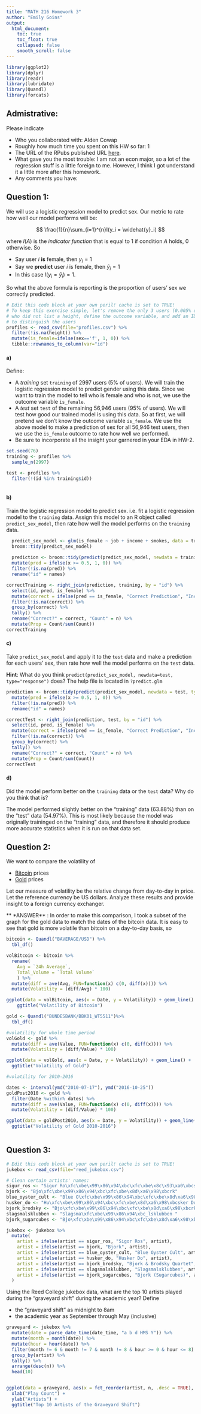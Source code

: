 ```yaml
---
title: "MATH 216 Homework 3"
author: "Emily Goins"
output:
  html_document:
    toc: true
    toc_float: true
    collapsed: false
    smooth_scroll: false
---
```


```r
library(ggplot2)
library(dplyr)
library(readr)
library(lubridate)
library(Quandl)
library(forcats)
```



## Admistrative:

Please indicate

* Who you collaborated with: Alden Cowap
* Roughly how much time you spent on this HW so far: 1
* The URL of the RPubs published URL [here](https://www.nhl.com/).
* What gave you the most trouble: I am not an econ major, so a lot of the regression stuff is a little foreign to me. However, I think I got understand it a little more after this homework. 
* Any comments you have: 



## Question 1:

We will use a logistic regression model to predict sex. Our metric to rate how well our
model performs will be:

$$
\frac{1}{n}\sum_{i=1}^{n}I(y_i = \widehat{y}_i)
$$

where $I(A)$ is the *indicator function* that is equal to 1 if condition $A$
holds, 0 otherwise. So

* Say user $i$ **is** female, then $y_i=1$
* Say we **predict** user $i$ is female, then $\widehat{y}_i=1$
* In this case $I(y_i =\widehat{y}_i)=1$. 

So what the above formula is reporting is the proportion of users' sex we
correctly predicted.

```r
# Edit this code block at your own peril! cache is set to TRUE!
# To keep this exercise simple, let's remove the only 3 users (0.005% of users)
# who did not list a height, define the outcome variable, and add an ID variable
# to distinguish the users
profiles <- read_csv(file="profiles.csv") %>% 
  filter(!is.na(height)) %>% 
  mutate(is_female=ifelse(sex=='f', 1, 0)) %>% 
  tibble::rownames_to_column(var="id")
```



#### a)

Define:

* A *training* set `training` of 2997 users (5% of users). We will train the 
logistic regression model to predict gender using this data. Since we want to 
train the model to tell who is female and who is not, we use the outcome
variable `is_female`.
* A *test* set `test` of the remaining 56,946 users (95% of users). We will test
how good our trained model is using this data. So at first, we will pretend we
don't know the outcome variable `is_female`. We use the above model to make a
prediction of sex for all 56,946 test users, then we use the `is_female` outcome
to rate how well we performed.
* Be sure to incorporate all the insight your garnered in your EDA in HW-2.

```r
set.seed(76)
training <- profiles %>%
  sample_n(2997) 

test <- profiles %>%
  filter(!(id %in% training$id))



```



#### b)

Train the logistic regression model to predict sex. i.e. fit a logistic
regression model to the `training` data. Assign this model to an R object called
`predict_sex_model`, then rate how well the model performs on the `training` data.

```r
  predict_sex_model <- glm(is_female ~ job + income + smokes, data = training, family = "binomial")
  broom::tidy(predict_sex_model)
  
  prediction <- broom::tidy(predict(predict_sex_model, newdata = training, type ="response")) %>%
  mutate(pred = ifelse(x >= 0.5, 1, 0)) %>%
  filter(!is.na(pred)) %>%
  rename("id" = names)

correctTraining <- right_join(prediction, training, by = "id") %>%
  select(id, pred, is_female) %>%
  mutate(correct = ifelse(pred == is_female, "Correct Prediction", "Incorrect Prediction")) %>%
  filter(!is.na(correct)) %>%
  group_by(correct) %>%
  tally() %>%
  rename("Correct?" = correct, "Count" = n) %>%
  mutate(Prop = Count/sum(Count))
correctTraining
```



#### c)

Take `predict_sex_model` and apply it to the `test` data and make a prediction 
for each users' sex, then rate how well the model performs on the `test` data.

**Hint**: What do you think `predict(predict_sex_model, newdata=test,
type="response")` does? The help file is located in `?predict.glm`

```r

prediction <- broom::tidy(predict(predict_sex_model, newdata = test, type ="response")) %>%
  mutate(pred = ifelse(x >= 0.5, 1, 0)) %>%
  filter(!is.na(pred)) %>%
  rename("id" = names)

correctTest <- right_join(prediction, test, by = "id") %>%
  select(id, pred, is_female) %>%
  mutate(correct = ifelse(pred == is_female, "Correct Prediction", "Incorrect Prediction")) %>%
  filter(!is.na(correct)) %>%
  group_by(correct) %>%
  tally() %>%
  rename("Correct?" = correct, "Count" = n) %>%
  mutate(Prop = Count/sum(Count))
correctTest


```


#### d)

Did the model perform better on the `training` data or the `test` data? Why
do you think that is?

The model performed slightly better on the "training" data (63.88%) than on the "test" data (54.97%). This is most likely because the model was originally traininged on the "training" data, and therefore it should produce more accurate statistics when it is run on that data set.


## Question 2:

We want to compare the volatility of 

* [Bitcoin](https://www.quandl.com/data/BAVERAGE/USD) prices
* [Gold](https://www.quandl.com/data/BUNDESBANK/BBK01_WT5511) prices

Let our measure of volatility be the relative change from day-to-day in price. 
Let the reference currency be US dollars. Analyze these results and provide
insight to a foreign currency exchanger.

** *ANSWER** : In order to make this comparison, I took a subset of the graph for the gold data to match the dates of the bitcoin data. It is easy to see that gold is more volatile than bitcoin on a day-to-day basis, so 

```r
bitcoin <- Quandl("BAVERAGE/USD") %>%
  tbl_df() 

volBitcoin <- bitcoin %>% 
  rename(
    Avg = `24h Average`, 
    Total_Volume = `Total Volume`
    ) %>%
  mutate(diff = ave(Avg, FUN=function(x) c(0, diff(x)))) %>%
  mutate(Volatility = (diff/Avg) * 100)

ggplot(data = volBitcoin, aes(x = Date, y = Volatility)) + geom_line() +
    ggtitle("Volatility of Bitcoin")

gold <- Quandl("BUNDESBANK/BBK01_WT5511")%>%
  tbl_df() 

#volatility for whole time period 
volGold <- gold %>% 
  mutate(diff = ave(Value, FUN=function(x) c(0, diff(x)))) %>%
  mutate(Volatility = (diff/Value) * 100)

ggplot(data = volGold, aes(x = Date, y = Volatility)) + geom_line() +
  ggtitle("Volatility of Gold")

#volatility for 2010-2016

dates <- interval(ymd("2010-07-17"), ymd("2016-10-25"))
goldPost2010 <- gold %>% 
  filter(Date %within% dates) %>%
  mutate(diff = ave(Value, FUN=function(x) c(0, diff(x)))) %>%
  mutate(Volatility = (diff/Value) * 100)

ggplot(data = goldPost2010, aes(x = Date, y = Volatility)) + geom_line() +
  ggtitle("Volatility of Gold 2010-2016")



```



## Question 3:

```r
# Edit this code block at your own peril! cache is set to TRUE!
jukebox <- read_csv(file="reed_jukebox.csv")

# Clean certain artists' names:
sigur_ros <- "Sigur Ro\xfc\xbe\x99\x86\x94\xbc\xfc\xbe\x8c\x93\xa0\xbcs"
bjork <- "Bjo\xfc\xbe\x99\x86\x94\xbc\xfc\xbe\x8d\xa6\x98\xbcrk"
blue_oyster_cult <- "Blue O\xfc\xbe\x99\x86\x94\xbc\xfc\xbe\x8d\xa6\x98\xbcyster Cult"
husker_do <- "Hu\xfc\xbe\x99\x86\x94\xbc\xfc\xbe\x8d\xa6\x98\xbcsker Du\xfc\xbe\x99\x86\x94\xbc\xfc\xbe\x8d\xa6\x98\xbc"
bjork_brodsky <- "Bjo\xfc\xbe\x99\x86\x94\xbc\xfc\xbe\x8d\xa6\x98\xbcrk & Brodsky Quartet"
slagsmalsklubben <- "Slagsma\xfc\xbe\x99\x86\x94\xbc_lsklubben "
bjork_sugarcubes <- "Bjo\xfc\xbe\x99\x86\x94\xbc\xfc\xbe\x8d\xa6\x98\xbcrk (Sugarcubes)"

jukebox <- jukebox %>%
  mutate(
    artist = ifelse(artist == sigur_ros, "Sigor Ros", artist),
    artist = ifelse(artist == bjork, "Bjork", artist),
    artist = ifelse(artist == blue_oyster_cult, "Blue Oyster Cult", artist),
    artist = ifelse(artist == husker_do, "Husker Do", artist),
    artist = ifelse(artist == bjork_brodsky, "Bjork & Brodsky Quartet", artist),
    artist = ifelse(artist == slagsmalsklubben, "Slagsmalsklubben", artist),
    artist = ifelse(artist == bjork_sugarcubes, "Bjork (Sugarcubes)", artist)
  )
```


Using the Reed College jukebox data, what are the top 10 artists played during
the "graveyard shift" during the academic year? Define

* the "graveyard shift" as midnight to 8am
* the academic year as September through May (inclusive)

```r
graveyard <- jukebox %>%
  mutate(date = parse_date_time(date_time, "a b d HMS Y")) %>%
  mutate(month = month(date)) %>%  
  mutate(hour = hour(date)) %>%
  filter(month != 6 & month != 7 & month != 8 & hour >= 0 & hour <= 8) %>% 
  group_by(artist) %>%
  tally() %>%
  arrange(desc(n)) %>%
  head(10)


ggplot(data = graveyard, aes(x = fct_reorder(artist, n, .desc = TRUE), y = n)) + geom_bar(stat = "identity") + coord_flip() +
  xlab("Play Count") +
  ylab("Artists") +
  ggtitle("Top 10 Artists of the Graveyard Shift")

```





